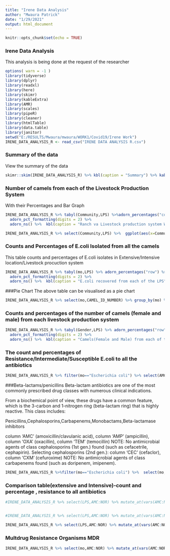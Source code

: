 ---
title: "Irene Data Analysis"
author: "Mwaura Patrick"
date: "1/29/2021"
output: html_document
---

```{r setup, include=FALSE}
knitr::opts_chunk$set(echo = TRUE)
```

### Irene Data Analysis

This analysis is being done at the request of the researcher

```{r ,echo=FALSE,message=FALSE}
options( warn = -1 )
library(tidyverse)
library(dplyr)
library(readxl)
library(here)
library(skimr)
library(kableExtra)
library(AMR)
library(scales)
library(pipeR)
library(cleaner)
library(htmlTable)
library(data.table)
library(janitor)
setwd("E:/RESULTS/Mwaura/mwaura/WORK1/Covid19/Irene Work")
IRENE_DATA_ANALYSIS_R <- read_csv("IRENE DATA ANALYSIS R.csv")
```

### Summary of the data

View the summary of the data

```{r, echo=FALSE}
skimr::skim(IRENE_DATA_ANALYSIS_R) %>% kbl(caption = "Summary") %>% kable_classic(full_width = F, html_font = "Cambria")
```
### Number of camels from each of the Livestock Production System 
With their Percentages and Bar Graph


```{r, echo=FALSE}
IRENE_DATA_ANALYSIS_R %>% tabyl(Community,LPS) %>%adorn_percentages("col") %>%
  adorn_pct_formatting(digits = 2) %>%
  adorn_ns() %>%  kbl(caption = "Ranch va Livestock production system With Percentages") %>% kable_classic(full_width = F, html_font = "Cambria")

IRENE_DATA_ANALYSIS_R %>% select(Community,LPS) %>%  ggplot(aes(x=Community,fill=LPS))+geom_bar()+ylab("Count of Camels")+stat_count(geom="text",aes(label=stat(count)), position = position_stack(vjust = .5),color="black")
```
### Counts and Percentages of E.coli Isolated from all the camels
This table counts and percentages of E.coli isolates in Extensive/Intensive location/Livestock procuction system

```{r,echo=FALSE}
IRENE_DATA_ANALYSIS_R %>% tabyl(mo,LPS) %>% adorn_percentages("row") %>%
  adorn_pct_formatting(digits = 2) %>%
  adorn_ns() %>%  kbl(caption = "E.coli recovered from each of the LPS") %>% kable_classic(full_width = F, html_font = "Cambria")
```

###Pie Chart
The above table can be visualised as a pie chart
```{r,echo=FALSE}
IRENE_DATA_ANALYSIS_R %>% select(mo,CAMEL_ID_NUMBER) %>% group_by(mo) %>%  summarize(Count=n()) %>% mutate(Percentage=paste0(round(Count/sum(Count)*100,2),"%")) %>% ggplot(aes(x="", y=mo, fill=Percentage)) + geom_bar(stat="identity", width=1)+ coord_polar("y", start=0) +theme_classic()+labs( title = "Percentage of Particular Organism Detected")+scale_fill_manual(values=c( "#33658A", "#F6AE2D"))+theme(axis.line = element_blank(),axis.text = element_blank(),axis.ticks = element_blank(), plot.title = element_text(hjust = 0.5, color = "#666666"))+geom_text(aes(y = mo, label = mo), position = position_stack(vjust = .5),color = "white", size=3)

```
### Counts and percentages of the number of camels (female and male) from each livestock production system

```{r,echo=FALSE}
IRENE_DATA_ANALYSIS_R %>% tabyl(Gender,LPS) %>% adorn_percentages("row") %>%
  adorn_pct_formatting(digits = 2) %>%
  adorn_ns() %>%  kbl(caption = "Camels(Female and Male) from each of the LPS") %>% kable_classic(full_width = F, html_font = "Cambria")
```

### The count and percentages of  Resistance/Intermediate/Susceptible E.coli to all the antibiotics

```{r,echo=FALSE}
IRENE_DATA_ANALYSIS_R %>% filter(mo=="Escherichia coli") %>% select(AMC:NOR) %>% mutate_at(vars(AMC:NOR), as.rsi) %>% proportion_df(combine_SI = FALSE) %>% spread(key = interpretation,value = value) %>% kbl(caption = "Antibiotic Susceptability Intermediate and Resistance") %>%  kable_classic(full_width = F, html_font = "Cambria")
```

###Beta-lactams/penicillins
Beta-lactam antibiotics are one of the most commonly prescribed drug classes with numerous clinical indications.

From a biochemical point of view, these drugs have a common feature, which is the 3-carbon and 1-nitrogen ring (beta-lactam ring) that is highly reactive. This class includes:

Penicillins,Cephalosporins,Carbapenems,Monobactams,Beta-lactamase inhibitors

column 'AMC' (amoxicillin/clavulanic acid), column 'AMP'
                                    (ampicillin), column 'OXA' (oxacillin), column 'TEM' (temocillin)
NOTE: No antimicrobial agents of class cephalosporins (1st gen.) found (such as cefacetrile,
      cephapirin).
      Selecting cephalosporins (2nd gen.): column 'CEC' (cefaclor), column 'CXM' (cefuroxime)
NOTE: No antimicrobial agents of class carbapenems found (such as doripenem, imipenem).
```{r,echo=FALSE}
IRENE_DATA_ANALYSIS_R %>%filter(mo=="Escherichia coli") %>%  select(mo,penicillins(),cephalosporins_1st(),cephalosporins_2nd(),carbapenems()) %>% mutate_at(vars(), as.rsi) %>% kbl(caption = "Beta-lactams/penicillins") %>%  kable_classic(full_width = F, html_font = "Cambria")

```
### Comparison table(extensive and Intensive)-count and percentage , resistance to all antibiotics
```{r, echo=FALSE}
#IRENE_DATA_ANALYSIS_R %>% select(LPS,AMC:NOR) %>% mutate_at(vars(AMC:NOR), as.rsi) %>% proportion_df(combine_SI = FALSE) %>% spread(key = interpretation,value = value) %>% kbl(caption = "Antibiotic Susceptability Intermediate and Resistance") %>%  kable_classic(full_width = F, html_font = "Cambria")


#IRENE_DATA_ANALYSIS_R %>% select(LPS,AMC:NOR) %>% mutate_at(vars(AMC:NOR), as.rsi)%>%group_by(LPS) %>% proportion_df(translate_ab=FALSE,combine_SI = FALSE) %>% spread(key = antibiotic,value = value) %>% unnest()%>% kbl(caption = "Comparision of Livestock Production system with their resistant to all antibiotics") %>%  kable_classic(full_width = F, html_font = "Cambria")

IRENE_DATA_ANALYSIS_R %>% select(LPS,AMC:NOR) %>% mutate_at(vars(AMC:NOR), as.rsi)%>%group_by(LPS) %>% proportion_df(translate_ab=FALSE,as_percent=FALSE,combine_SI = TRUE) %>% spread(key = antibiotic,value = value) %>% unnest()%>% kbl(caption = "Comparision of Livestock Production system with their resistant to all antibiotics") %>%  kable_classic(full_width = F, html_font = "Cambria")
```
### Multdrug Resistance Organisms MDR
```{r, echo=FALSE}

IRENE_DATA_ANALYSIS_R %>% select(mo,AMC:NOR) %>% mutate_at(vars(AMC:NOR), as.rsi)%>% mdro()%>% freq()

```

